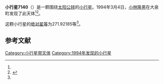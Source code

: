 {{Infobox planet
| bgcolour = #FFFFC0
| name = 7140 Osaki
| symbol = 
| image = 
| caption = 
| discovery = yes
| discovery_ref = 
| discoverer = [[小林隆男|小林隆男]]
| discovery_site = [[大泉町|大泉町]] 
| discovered = 1994年3月4日
| designations = yes
| mp_name = 
| named_after = 
| alt_names = 1994 EE1/ 1954 SD / 1977 EM4 / 1980 DH3
| mp_category = [[主带小行星|主带小行星]]
| orbit_ref = <ref name="a">[http://ssd.jpl.nasa.gov/sbdb.cgi?sstr=7140 7140 Osaki] {{Wayback|url=http://ssd.jpl.nasa.gov/sbdb.cgi?sstr=7140 |date=20201124023252 }}，小行星數據庫瀏覽器（JPL Small-Body Database Browser）－[[美国国家航空航天局|美国国家航空航天局]]喷气推进实验室</ref>
| epoch = 2456400.5 (2013年4月18日更新)
| aphelion = {{convert|2.7619920|AU|km|3|abbr=on|lk=out}}
| perihelion = {{convert|1.7725898|AU|km|3|abbr=on}}
| semimajor = {{convert|2.2672909|AU|km|3|abbr=on}}
| eccentricity = 0.2181904
| period = 1246.979452 [[日|日]]<br />3.41[[儒略年|儒略年]]
| avg_speed = 
| inclination = 4.59028
| asc_node = 67.58210
| mean_anomaly = 
| arg_peri = 271.92185
| satellites = 
| physical_characteristics = yes
| dimensions = 
| mass = 
| density = 
| surface_grav = 
| escape_velocity = 
| sidereal_day = 
| axial_tilt = 
| pole_ecliptic_lat = 
| pole_ecliptic_lon = 
| albedo = 
| temperatures= 
| temp_name1 = 
| mean_temp_1 = 
| max_temp_1 = 
| temp_name2 = 
| max_temp_2 = 
| spectral_type = 
| abs_magnitude = 271.92185
}}

'''小行星7140'''（{{lang-en|7140 Osaki}}）是一颗围绕[[太阳|太阳]][[公转|公转]]的[[小行星|小行星]]。1994年3月4日，[[小林隆男|小林隆男]]在大泉町发现了此天体<ref name="a" /><ref>{{cite news|title=小行星列表|url=http://cfa-www.harvard.edu/iau/lists/NumberedMPs.txt|accessdate=2013-07-08|newspaper=哈佛大学|archive-date=2008-05-17|archive-url=https://web.archive.org/web/20080517010638/http://cfa-www.harvard.edu/iau/lists/NumberedMPs.txt|dead-url=no}}</ref>。

这颗小行星的[[绝对星等|绝对星等]]为271.92185等<ref name="a" />。

==参考文献==
{{reflist}}
{{Minor Planet Number|[[小行星7139|小行星7139]]|[[小行星7141|小行星7141]]}}

{{小天体}}

[[Category:小行星带天体|Category:小行星带天体]]
[[Category:1994年发现的小行星|Category:1994年发现的小行星]]

{{asteroid-stub}}